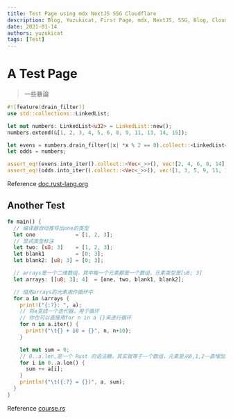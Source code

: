 ```yaml
---
title: Test Page using mdx NextJS SSG Cloudflare
description: Blog, Yuzukicat, First Page, mdx, NextJS, SSG, Blog, Cloudflare
date: 2021-01-14
authors: yuzukicat
tags: [Test]
---
```


# A Test Page

> 一些暴論

```rust showLineNumbers copy
#![feature(drain_filter)]
use std::collections::LinkedList;

let mut numbers: LinkedList<u32> = LinkedList::new();
numbers.extend(&[1, 2, 3, 4, 5, 6, 8, 9, 11, 13, 14, 15]);

let evens = numbers.drain_filter(|x| *x % 2 == 0).collect::<LinkedList<_>>();
let odds = numbers;

assert_eq!(evens.into_iter().collect::<Vec<_>>(), vec![2, 4, 6, 8, 14]);
assert_eq!(odds.into_iter().collect::<Vec<_>>(), vec![1, 3, 5, 9, 11, 13, 15]);
```

Reference [doc.rust-lang.org](https://doc.rust-lang.org/stable/std/collections/struct.LinkedList.html#method.remove)

## Another Test

```rust showLineNumbers copy
fn main() {
  // 编译器自动推导出one的类型
  let one             = [1, 2, 3];
  // 显式类型标注
  let two: [u8; 3]    = [1, 2, 3];
  let blank1          = [0; 3];
  let blank2: [u8; 3] = [0; 3];

  // arrays是一个二维数组，其中每一个元素都是一个数组，元素类型是[u8; 3]
  let arrays: [[u8; 3]; 4]  = [one, two, blank1, blank2];

  // 借用arrays的元素用作循环中
  for a in &arrays {
    print!("{:?}: ", a);
    // 将a变成一个迭代器，用于循环
    // 你也可以直接用for n in a {}来进行循环
    for n in a.iter() {
      print!("\t{} + 10 = {}", n, n+10);
    }

    let mut sum = 0;
    // 0..a.len,是一个 Rust 的语法糖，其实就等于一个数组，元素是从0,1,2一直增加到到a.len-1
    for i in 0..a.len() {
      sum += a[i];
    }
    println!("\t({:?} = {})", a, sum);
  }
}
```

Reference [course.rs](https://course.rs/basic/compound-type/array.html)


